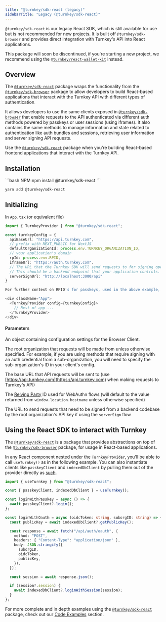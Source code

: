 ```yaml
---
title: "@turnkey/sdk-react (legacy)"
sidebarTitle: "Legacy (@turnkey/sdk-react)"
---
```


`@turnkey/sdk-react` is our legacy React SDK, which is still available for use but is not recommended for new projects. It is built off `@turnkey/sdk-browser` and provides direct integration with Turnkey's API into React applications.

This package will soon be discontinued, if you're starting a new project, we recommend using the [`@turnkey/react-wallet-kit`](/sdks/react/getting-started) instead.

## Overview

The [`@turnkey/sdk-react`](https://www.npmjs.com/package/@turnkey/sdk-react) package wraps the functionality from the [`@turnkey/sdk-browser`](https://www.npmjs.com/package/@turnkey/sdk-browser) package to allow developers to build React-based applications that interact with the Turnkey API with different types of authentication.

It allows developers to use the same clients exposed in [`@turnkey/sdk-browser`](https://www.npmjs.com/package/@turnkey/sdk-browser) that enable requests to the API authenticated via different auth methods powered by passkeys or user sessions (using iframes)​. It also contains the same methods to manage information and state related to authentication like auth bundles and sessions, retrieving user information and server signing API requests.

Use the [`@turnkey/sdk-react`](https://www.npmjs.com/package/@turnkey/sdk-react) package when you’re building React-based frontend applications that interact with the Turnkey API.

## Installation

<CodeGroup>
```bash NPM
npm install @turnkey/sdk-react
```

```bash Yarn
yarn add @turnkey/sdk-react
```

</CodeGroup>

## Initializing

In `App.tsx` (or equivalent file)

```ts
import { TurnkeyProvider } from "@turnkey/sdk-react";

const turnkeyConfig = {
  apiBaseUrl: "https://api.turnkey.com",
  // prefix with NEXT_PUBLIC for NextJS
  defaultOrganizationId: process.env.TURNKEY_ORGANIZATION_ID,
  // your application's domain
  rpId: process.env.RPID,
  iframeUrl: "https://auth.turnkey.com",
  // The URL that the Turnkey SDK will send requests to for signing operations.
  // This should be a backend endpoint that your application controls.
  serverSignUrl: "http://localhost:3000/api"
}

For further context on RPID's for passkeys, used in the above example, [look here](/authentication/passkeys/options#rp).

<div className="App">
  <TurnkeyProvider config={turnkeyConfig}>
    // Rest of app ...
  </TurnkeyProvider>
</div>
```

#### Parameters

<ParamField body="config" type="TurnkeySDKBrowserConfig" required >

An object containing configuration settings for the Browser Client.

</ParamField>

<ParamField body="defaultOrganizationId" type="string" required >

The root organization that requests will be made from unless otherwise specified. For example, if you are using methods that require signing with an auth credential from a sub-organization, you will need to specify the sub-organization's ID in your client's config.

</ParamField>
<ParamField body="apiBaseUrl" type="string" required >

The base URL that API requests will be sent to (use [https://api.turnkey.com](https://api.turnkey.com) when making requests to Turnkey's API)

</ParamField>

<ParamField body="rpId" type="string" >

The [Relying Party](https://developer.mozilla.org/en-US/docs/Glossary/Relying_party) ID used for WebAuthn flows (will default to the value returned from `window.location.hostname` unless otherwise specified)

</ParamField>
<ParamField body="serverSignUrl" type="string" >

The URL to send requests that need to be signed from a backend codebase by the root organization's API key if using the `serverSign` flow

</ParamField>

## Using the React SDK to interact with Turnkey

The [`@turnkey/sdk-react`](https://www.npmjs.com/package/@turnkey/sdk-react) is a package that provides abstractions on top of the [`@turnkey/sdk-browser`](https://www.npmjs.com/package/@turnkey/sdk-browser) package, for usage in React-based applications.

In any React component nested under the `TurnkeyProvider`, you'll be able to call `useTurnkey()` as in the following example. You can also instantiate clients like `passkeyClient` and `indexedDbClient` by pulling them out of the provider directly as [such](/sdks/migration-path#turnkey-on-the-client-1).

```ts
import { useTurnkey } from "@turnkey/sdk-react";

const { passkeyClient, indexedDbClient } = useTurnkey();

const loginWithPasskey = async () => {
  await passkeyClient?.login();
};

const loginWithOauth = async (oidcToken: string, suborgID: string) => {
  const publicKey = await indexedDbClient?.getPublicKey();

  const response = await fetch("/api/auth/oauth", {
    method: "POST",
    headers: { "Content-Type": "application/json" },
    body: JSON.stringify({
      suborgID,
      oidcToken,
      publicKey,
    }),
  });

  const session = await response.json();

  if (session?.session) {
    await indexedDbClient?.loginWithSession(session);
  }
};
```

For more complete and in depth examples using the [`@turnkey/sdk-react`](https://www.npmjs.com/package/@turnkey/sdk-react) package, check out our [Code Examples](/category/code-examples) section.
